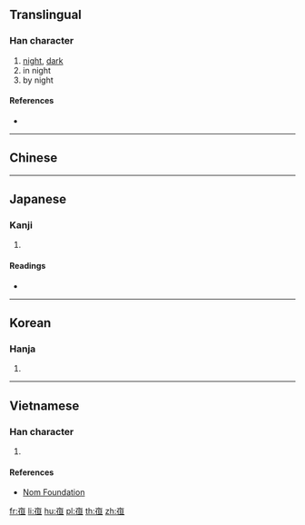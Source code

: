 {{also|夜}}
==Translingual==

===Han character===
{{Han char|rn=8|rad=亠|as=07|sn=9|four=|canj=YOAM|ids=⿱亠但}}

# [[night]], [[dark]]
# in night
# by night

====References====
* {{Han ref|kx=0089.081|dkj=00309|hdz=10287.030|uh=4EB1|ud=20145}}

----

==Chinese==
{{zh-see|夜|v}}

----

==Japanese==

===Kanji===
{{ja-kanji|grade=|rs=亠07}}

# {{alternative form of|夜|lang=ja}}

====Readings====
* {{ja-readings|on=[[や]] (ya)|kun=[[よ]] (yo), [[よる]] (yoru)}}

----

==Korean==

===Hanja===
{{ko-hanja|hangeul=야|rv=ya|mr=ya}}

# {{defn|lang=ko|sort=亠07}}

----

==Vietnamese==

===Han character===
{{vi-hantu|[[dạ]]|rs=亠07}}

# {{defn|lang=vi|sort=亠07}}

====References====
* [http://nomfoundation.org/common/nom_details.php?codepoint=4eb1 Nom Foundation]

[[fr:亱]]
[[li:亱]]
[[hu:亱]]
[[pl:亱]]
[[th:亱]]
[[zh:亱]]